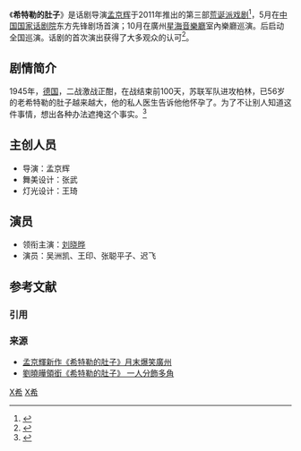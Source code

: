 
{{refimprove|time=2013-12-01T02:45:51+00:00}}

{{Infobox play
| name       = 希特勒的肚子
| image      = 
| image_size = 
| caption    = 
| writer     = 
| chorus     = 
| characters = [[刘晓晔|刘晓晔]] 饰 [[希特勒|希特勒]]
| mute       = 
| setting    = 
| premiere   = <!-- {{Start date|2011|5|18}} -->
| place      = [[北京|北京]][[蜂巢剧场|蜂巢剧场]]
| orig_lang  = [[汉语|汉语]]
| series     = 
| subject    = [[喜剧|喜剧]]
| genre      = [[荒诞|荒诞]]
| web        = http://ent.sina.com.cn/f/h/hjxitelededuzi/index.shtml
| playbill   = 
| ibdb_id    = 
| iobdb_id   = 
}}
《'''希特勒的肚子'''》是话剧导演[[孟京辉|孟京辉]]于2011年推出的第三部[[荒诞派戏剧|荒诞派戏剧]]<ref>{{Cite web |url=http://ent.sina.com.cn/f/h/hjxitelededuzi/index.shtml |title=《希特勒的肚子》新浪专题 |access-date=2011-05-13 |archive-date=2019-08-19 |archive-url=https://web.archive.org/web/20190819060158/http://ent.sina.com.cn/f/h/hjxitelededuzi/index.shtml |dead-url=no }}</ref>，5月在[[中国国家话剧院|中国国家话剧院]]东方先锋剧场首演；10月在廣州[[星海音樂廳|星海音樂廳]]室內樂廳巡演。后启动全国巡演。话剧的首次演出获得了大多观众的认可<ref>{{Cite web |url=http://ent.sina.com.cn/j/2011-05-19/01503311560.shtml |title=新浪网：观众为《希特勒》叫绝 刘晓晔抖搂曲艺功底 |access-date=2011-10-16 |archive-date=2019-08-13 |archive-url=https://web.archive.org/web/20190813034350/http://ent.sina.com.cn/j/2011-05-19/01503311560.shtml |dead-url=no }}</ref>。

==剧情简介==
1945年，[[德国|德国]]，二战激战正酣，在战结束前100天，苏联军队进攻柏林，已56岁的老希特勒的肚子越来越大，他的私人医生告诉他他怀孕了。为了不让别人知道这件事情，想出各种办法遮掩这个事实。<ref>{{Cite web |url=http://ent.ifeng.com/live/news/beijing/detail_2011_05/19/6490847_0.shtml |title=凤凰网：《希特勒的肚子》刘晓晔秀“十八班武艺” |access-date=2011-10-16 |archive-date=2019-08-15 |archive-url=https://web.archive.org/web/20190815210031/http://ent.ifeng.com/live/news/beijing/detail_2011_05/19/6490847_0.shtml |dead-url=no }}</ref>

== 主创人员 ==
* 导演：孟京辉
* 舞美设计：张武
* 灯光设计：王琦

== 演员 ==
* 领衔主演：[[刘晓晔|刘晓晔]]
* 演员：吴洲凯、王印、张聪平子、迟飞

== 参考文献 ==
=== 引用 ===
{{Reflist}}

=== 来源 ===
{{refbegin}}
* [https://web.archive.org/web/20160310024055/http://big5.ycwb.com/ent/2011-10/10/content_3592982.htm 孟京輝新作《希特勒的肚子》月末爆笑廣州]
* [http://gb.cri.cn/32464/2011/05/20/2385s3253687.htm 劉曉曄領銜《希特勒的肚子》 一人分飾多角] {{Wayback|url=http://gb.cri.cn/32464/2011/05/20/2385s3253687.htm |date=20160304134805 }}
{{refend}}

[[Category:中华人民共和国话剧剧目|X希]]
[[Category:孟京辉戏剧|X希]]